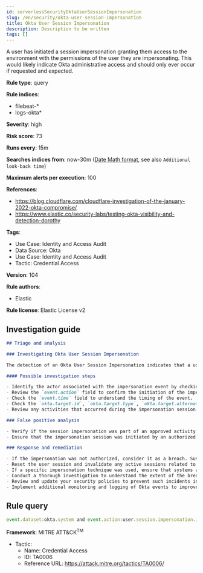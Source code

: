 ```yaml
---
id: serverlessSecurityOktaUserSessionImpersonation
slug: /en/security/okta-user-session-impersonation
title: Okta User Session Impersonation
description: Description to be written
tags: []
---
```


<div id="okta-user-session-impersonation"></div>

A user has initiated a session impersonation granting them access to the environment with the permissions of the user they are impersonating. This would likely indicate Okta administrative access and should only ever occur if requested and expected.

**Rule type**: query

**Rule indices**: 

* filebeat-*
* logs-okta*

**Severity**: high

**Risk score**: 73

**Runs every**: 15m

**Searches indices from**: now-30m ([Date Math format](((ref))/common-options.html#date-math), see also <DocLink id="serverlessSecurityRulesUiCreate" section="set-the-rules-schedule">`Additional look-back time`</DocLink>)

**Maximum alerts per execution**: 100

**References**: 

* https://blog.cloudflare.com/cloudflare-investigation-of-the-january-2022-okta-compromise/
* https://www.elastic.co/security-labs/testing-okta-visibility-and-detection-dorothy

**Tags**: 

* Use Case: Identity and Access Audit
* Data Source: Okta
* Use Case: Identity and Access Audit
* Tactic: Credential Access

**Version**: 104

**Rule authors**: 

* Elastic

**Rule license**: Elastic License v2

## Investigation guide

```markdown
## Triage and analysis

### Investigating Okta User Session Impersonation

The detection of an Okta User Session Impersonation indicates that a user has initiated a session impersonation which grants them access with the permissions of the user they are impersonating. This type of activity typically indicates Okta administrative access and should only ever occur if requested and expected.

#### Possible investigation steps

- Identify the actor associated with the impersonation event by checking the `okta.actor.id`, `okta.actor.type`, `okta.actor.alternate_id`, or `okta.actor.display_name` fields.
- Review the `event.action` field to confirm the initiation of the impersonation event.
- Check the `event.time` field to understand the timing of the event.
- Check the `okta.target.id`, `okta.target.type`, `okta.target.alternate_id`, or `okta.target.display_name` to identify the user who was impersonated.
- Review any activities that occurred during the impersonation session. Look for any activities related to the impersonated user's account during and after the impersonation event.

### False positive analysis

- Verify if the session impersonation was part of an approved activity. Check if it was associated with any documented administrative tasks or troubleshooting efforts.
- Ensure that the impersonation session was initiated by an authorized individual. You can check this by verifying the `okta.actor.id` or `okta.actor.display_name` against the list of approved administrators.

### Response and remediation

- If the impersonation was not authorized, consider it as a breach. Suspend the user account of the impersonator immediately.
- Reset the user session and invalidate any active sessions related to the impersonated user.
- If a specific impersonation technique was used, ensure that systems are patched or configured to prevent such techniques.
- Conduct a thorough investigation to understand the extent of the breach and the potential impact on the systems and data.
- Review and update your security policies to prevent such incidents in the future.
- Implement additional monitoring and logging of Okta events to improve visibility of user actions.
```

## Rule query

```js
event.dataset:okta.system and event.action:user.session.impersonation.initiate

```

**Framework**: MITRE ATT&CK<sup>TM</sup>

* Tactic:
    * Name: Credential Access
    * ID: TA0006
    * Reference URL: https://attack.mitre.org/tactics/TA0006/

